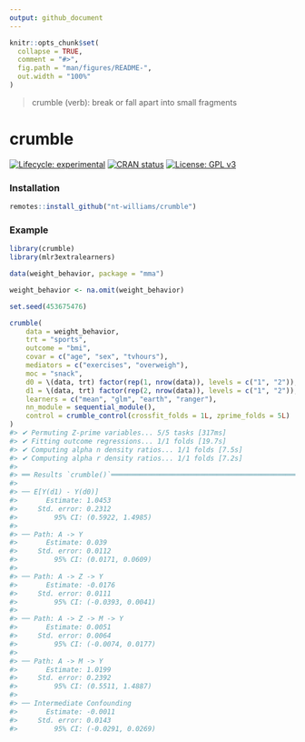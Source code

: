 ```yaml
---
output: github_document
---
```


<!-- README.md is generated from README.Rmd. Please edit that file -->

```r
knitr::opts_chunk$set(
  collapse = TRUE,
  comment = "#>",
  fig.path = "man/figures/README-",
  out.width = "100%"
)
```

> crumble (verb): break or fall apart into small fragments

# crumble

<!-- badges: start -->

[![Lifecycle: experimental](https://img.shields.io/badge/lifecycle-experimental-orange.svg)](https://lifecycle.r-lib.org/articles/stages.html#experimental) [![CRAN status](https://www.r-pkg.org/badges/version/crumble)](https://CRAN.R-project.org/package=crumble) [![License: GPL v3](https://img.shields.io/badge/License-GPLv3-blue.svg)](https://www.gnu.org/licenses/gpl-3.0)

<!-- badges: end -->

### Installation

```r
remotes::install_github("nt-williams/crumble")
```

### Example

```r
library(crumble)
library(mlr3extralearners)

data(weight_behavior, package = "mma")

weight_behavior <- na.omit(weight_behavior)

set.seed(453675476)

crumble(
	data = weight_behavior,
	trt = "sports", 
	outcome = "bmi",
	covar = c("age", "sex", "tvhours"),
	mediators = c("exercises", "overweigh"),
	moc = "snack", 
	d0 = \(data, trt) factor(rep(1, nrow(data)), levels = c("1", "2")), 
	d1 = \(data, trt) factor(rep(2, nrow(data)), levels = c("1", "2")), 
	learners = c("mean", "glm", "earth", "ranger"), 
	nn_module = sequential_module(),
	control = crumble_control(crossfit_folds = 1L, zprime_folds = 5L)
)
#> ✔ Permuting Z-prime variables... 5/5 tasks [317ms]
#> ✔ Fitting outcome regressions... 1/1 folds [19.7s]           
#> ✔ Computing alpha n density ratios... 1/1 folds [7.5s]                 
#> ✔ Computing alpha r density ratios... 1/1 folds [7.2s]
#>                                                 
#> ══ Results `crumble()`═══════════════════════════════════════════════
#> 
#> ── E[Y(d1) - Y(d0)] 
#>       Estimate: 1.0453
#>     Std. error: 0.2312
#>         95% CI: (0.5922, 1.4985)
#> 
#> ── Path: A -> Y 
#>       Estimate: 0.039
#>     Std. error: 0.0112
#>         95% CI: (0.0171, 0.0609)
#> 
#> ── Path: A -> Z -> Y 
#>       Estimate: -0.0176
#>     Std. error: 0.0111
#>         95% CI: (-0.0393, 0.0041)
#> 
#> ── Path: A -> Z -> M -> Y 
#>       Estimate: 0.0051
#>     Std. error: 0.0064
#>         95% CI: (-0.0074, 0.0177)
#> 
#> ── Path: A -> M -> Y 
#>       Estimate: 1.0199
#>     Std. error: 0.2392
#>         95% CI: (0.5511, 1.4887)
#> 
#> ── Intermediate Confounding 
#>       Estimate: -0.0011
#>     Std. error: 0.0143
#>         95% CI: (-0.0291, 0.0269)
```
